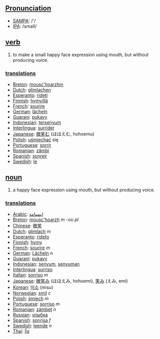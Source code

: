 ==[[Pronunciation]]==
*[[w:SAMPA|SAMPA]]: /'/
*[[w:IPA|IPA]]: /smaIl/

== [[verb]] ==
# to make a small happy face expression using mouth, but without producing voice.

=== [[translation]]s ===
*[[Breton]]: [[mousc'hoarzhin]]
*[[Dutch]]: [[glimlachen]]
*[[Esperanto]]: [[rideti]]
*[[Finnish]]: [[hymyillä]]
*[[French]]: [[sourire]]
*[[German]]: [[lächeln]]
*[[Guarani]]: [[pukavy]]
*[[Indonesian]]: [[senyum|tersenyum]]
*[[Interlingua]]: [[surrider]]
*[[Japanese]]: [[微笑む]] (ほほえむ, hohoemu)
*[[Polish]]: [[uśmiechać]] się
*[[Portuguese]]: [[sorrir]]
*[[Romanian]]: [[zâmbi]]
*[[Spanish]]: [[sonreir]]
*[[Swedish]]: [[le]]

== [[noun]] ==
# a happy face expression using mouth, but without producing voice.

=== [[translation]]s ===
*[[Arabic]]: [[ابتسامة]]
*[[Breton]]: [[mousc'hoarzh]] ''m'' -où ''pl''
*[[Chinese]]: [[微笑]]
*[[Dutch]]: [[glimlach]] ''m''
*[[Esperanto]]: [[rideto]]
*[[Finnish]]: [[hymy]]
*[[French]]: [[sourire]] ''m''
*[[German]]: [[Lächeln]] ''n''
*[[Guarani]]: [[pukavy]]
*[[Indonesian]]: [[senyum]], [[senyum|senyuman]]
*[[Interlingua]]: [[surriso]]
*[[Italian]]: [[sorriso]] ''m''
*[[Japanese]]: [[微笑み]] (ほほえみ, hohoemi), [[笑み]] (えみ, emi)
*[[Korean]]: [[미소]] (misu)
*[[Norwegian]]: [[smil]] ''c''
*[[Polish]]: [[śmiech]] ''m''
*[[Portuguese]]: [[sorriso]] ''m''
*[[Romanian]]: [[zâmbet]] ''n''
*[[Russian]]: [[улыбка]]
*[[Spanish]]: [[sonrisa]] ''f''
*[[Swedish]]: [[leende]] ''n''
*[[Thai]]: [[ยิ้ม]]